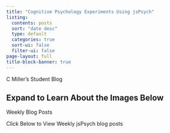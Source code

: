 ```yaml
---
title: "Cognitive Psychology Experiments Using jsPsych"
listing:
  contents: posts
  sort: "date desc"
  type: default
  categories: true
  sort-ui: false
  filter-ui: false
page-layout: full
title-block-banner: true
---
```


::: callout-note
C Miller's Student Blog
:::

::: {.callout-caution collapse="true"}
## Expand to Learn About the Images Below

Weekly Blog Posts
:::

::: callout-tip
Click Below to View Weekly jsPsych blog posts
:::
